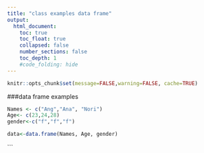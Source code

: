 ```yaml
---
title: "class examples data frame"
output:
  html_document:
    toc: true
    toc_float: true
    collapsed: false
    number_sections: false
    toc_depth: 1
    #code_folding: hide
---
```


```r
knitr::opts_chunk$set(message=FALSE,warning=FALSE, cache=TRUE)
```
###data frame examples

```r
Names <- c("Ang","Ana", "Nori")
Age<- c(23,24,28)
gender<-c("f","f","f")

data<-data.frame(Names, Age, gender)

```

       
```

